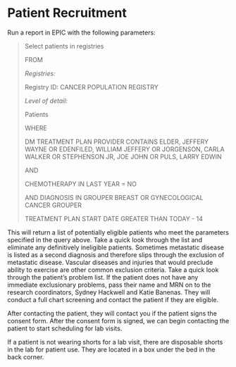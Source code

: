 # Patient Recruitment {#PatientRecruitment}

Run a report in EPIC with the following parameters:

> Select patients in registries
>
> FROM 
>
> *Registries:*
>
> Registry ID: CANCER POPULATION REGISTRY
>
> *Level of detail:*
>
> Patients
> 
> WHERE
>
> DM TREATMENT PLAN PROVIDER CONTAINS ELDER, JEFFERY WAYNE OR EDENFILED, WILLIAM JEFFERY OR JORGENSON, CARLA WALKER OR STEPHENSON JR, JOE JOHN OR PULS, LARRY EDWIN
>
> AND 
> 
> CHEMOTHERAPY IN LAST YEAR = NO
>
> AND DIAGNOSIS IN GROUPER BREAST OR GYNECOLOGICAL CANCER GROUPER
> 
> TREATMENT PLAN START DATE GREATER THAN TODAY - 14


This will return a list of potentially eligible patients who meet the parameters specified in the query above. Take a quick look through the list and eliminate any definitively ineligible patients. Sometimes metastatic disease is listed as a second diagnosis and therefore slips through the exclusion of metastatic disease. Vascular diseases and injuries that would preclude ability to exercise are other common exclusion criteria. Take a quick look through the patient's problem list. If the patient does not have any immediate exclusionary problems, pass their name and MRN on to the research coordinators, Sydney Hackwell and Katie Banenas. They will conduct a full chart screening and contact the patient if they are eligible.

After contacting the patient, they will contact you if the patient signs the consent form. After the consent form is signed, we can begin contacting the patient to start scheduling for lab visits. 

If a patient is not wearing shorts for a lab visit, there are disposable shorts in the lab for patient use. They are located in a box under the bed in the back corner. 


